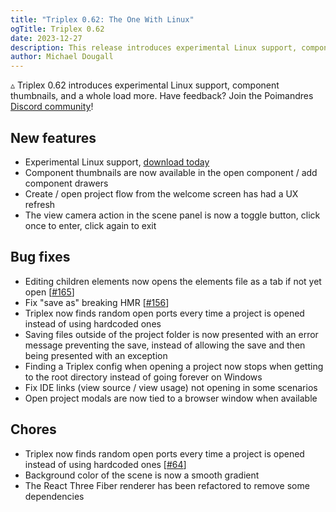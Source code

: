 ```yaml
---
title: "Triplex 0.62: The One With Linux"
ogTitle: Triplex 0.62
date: 2023-12-27
description: This release introduces experimental Linux support, component thumbnails, and a whole load more.
author: Michael Dougall
---
```


▵ Triplex 0.62 introduces experimental Linux support, component thumbnails, and a whole load more. Have feedback? Join the Poimandres [Discord community](https://discord.gg/SUHCwfEk)!

## New features

- Experimental Linux support, [download today](/download)
- Component thumbnails are now available in the open component / add component drawers
- Create / open project flow from the welcome screen has had a UX refresh
- The view camera action in the scene panel is now a toggle button, click once to enter, click again to exit

## Bug fixes

- Editing children elements now opens the elements file as a tab if not yet open [[#165](https://github.com/trytriplex/triplex/issues/165)]
- Fix "save as" breaking HMR [[#156](https://github.com/trytriplex/triplex/issues/156)]
- Triplex now finds random open ports every time a project is opened instead of using hardcoded ones
- Saving files outside of the project folder is now presented with an error message preventing the save, instead of allowing the save and then being presented with an exception
- Finding a Triplex config when opening a project now stops when getting to the root directory instead of going forever on Windows
- Fix IDE links (view source / view usage) not opening in some scenarios
- Open project modals are now tied to a browser window when available

## Chores

- Triplex now finds random open ports every time a project is opened instead of using hardcoded ones [[#64](https://github.com/trytriplex/triplex/issues/64)]
- Background color of the scene is now a smooth gradient
- The React Three Fiber renderer has been refactored to remove some dependencies
